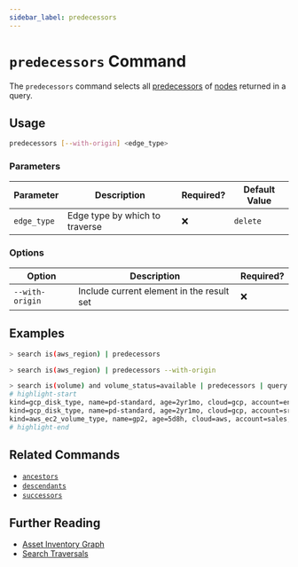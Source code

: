 ```yaml
---
sidebar_label: predecessors
---
```


# `predecessors` Command

The `predecessors` command selects all [predecessors](../../../concepts/asset-inventory-graph/index.mdx#predecessors) of [nodes](../../../concepts/asset-inventory-graph/index.mdx#nodes) returned in a query.

## Usage

```bash
predecessors [--with-origin] <edge_type>
```

### Parameters

| Parameter   | Description                    | Required? | Default Value |
| ----------- | ------------------------------ | --------- | ------------- |
| `edge_type` | Edge type by which to traverse | ❌        | `delete`      |

### Options

| Option          | Description                               | Required? |
| --------------- | ----------------------------------------- | --------- |
| `--with-origin` | Include current element in the result set | ❌        |

## Examples

```bash title="Equivalent to query is(aws_region) <--"
> search is(aws_region) | predecessors
```

```bash title="Equivalent to query is(aws_region) <-[0:1]-"
> search is(aws_region) | predecessors --with-origin
```

```bash
> search is(volume) and volume_status=available | predecessors | query is(volume_type)
# highlight-start
​kind=gcp_disk_type, name=pd-standard, age=2yr1mo, cloud=gcp, account=eng, region=us-central1, zone=us-central1-a
​kind=gcp_disk_type, name=pd-standard, age=2yr1mo, cloud=gcp, account=sre, region=us-central1, zone=us-central1-a
​kind=aws_ec2_volume_type, name=gp2, age=5d8h, cloud=aws, account=sales, region=us-west-2
# highlight-end
```

## Related Commands

- [`ancestors`](./ancestors.mdx)
- [`descendants`](./descendants.mdx)
- [`successors`](./successors.mdx)

## Further Reading

- [Asset Inventory Graph](../../../concepts/asset-inventory-graph/index.mdx)
- [Search Traversals](../../search/traversals.mdx)
